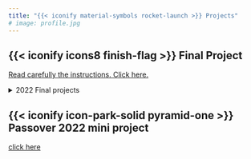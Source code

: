 ```yaml
---
title: "{{< iconify material-symbols rocket-launch >}} Projects"
# image: profile.jpg
---
```


## {{< iconify icons8 finish-flag >}} Final Project

[Read carefully the instructions. Click here.](/posts/projects/final-project.html)

<details><summary>2022 Final projects</summary>
| Team | Project                                                      |
|------|--------------------------------------------------------------|
| <i class="bi bi-github"></i> &nbsp; [Ronna Melamed Bat -- May Nir](https://github.com/mayniragqueen/agrotech-project) | Measuring PAR outside and inside the greenhouse              |
| <i class="bi bi-github"></i> &nbsp; [Avital Akerman --  Elad Greenfeld](https://github.com/vitoska26/agrotech_project) | Automated Irrigation System                                  |
| <i class="bi bi-github"></i> &nbsp; [Nadav Hen -- Guy Donagi -- David Zingerman](https://github.com/puginarug/GreenTemp) | Temporal and spatial temperature measurement in a greenhouse |
| <i class="bi bi-github"></i> &nbsp; [Zeev Rozman -- Imri Zadak -- Alex Evenko-Greenapple](https://github.com/Alevegreen/Agtechcourse_finproject) | weather station                                              |
| <i class="bi bi-github"></i> &nbsp; [Yuval Chemke -- Reem Har Levi](https://github.com/yuvalchemke/-Hydrophonics---Monitoring-and-Balance-by-detection) | Hydroponics Monitoring and Balance                           |
| <i class="bi bi-github"></i> &nbsp; [Peleg Atir -- Aviad Mendelovich -- Ruth Yitzhaki](https://github.com/Ruthyitzhaki/Agrotech-lab-2022) | VPD control using automatic sprinklers                       |
| <i class="bi bi-github"></i> &nbsp; [Amir Sheffer -- Yitzchak Kanovsky -- Aviv Saadia](https://github.com/amirsheffer/Agro-tech-project) | 3D heatmap model of a greenhouse                             |

</details>

## {{< iconify icon-park-solid pyramid-one >}} Passover 2022 mini project

[click here](/posts/projects/passover-2023.html)

<!-- ## {{< iconify mingcute transfer-3-line >}} Borrowing equipment

[click here](/posts/projects/borrowing-equipment.html)

## {{< iconify file-icons arduino >}} Arduino Nano

[click here](/posts/projects/arduino-nano.html) -->